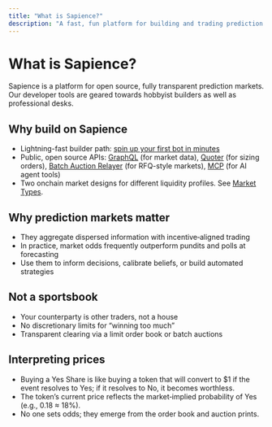 ```yaml
---
title: "What is Sapience?"
description: "A fast, fun platform for building and trading prediction markets."
---
```


# What is Sapience?

Sapience is a platform for open source, fully transparent prediction markets. Our developer tools are geared towards hobbyist builders as well as professional desks.

## Why build on Sapience

- Lightning-fast builder path: [spin up your first bot in minutes](/guides/forecasting-bots)
- Public, open source APIs: [GraphQL](/api/graphql) (for market data), [Quoter](/api/quoter) (for sizing orders), [Batch Auction Relayer](/api/auction-relayer) (for RFQ-style markets), [MCP](/api/mcp) (for AI agent tools)
- Two onchain market designs for different liquidity profiles. See [Market Types](/concepts/market-types).

## Why prediction markets matter

- They aggregate dispersed information with incentive‑aligned trading
- In practice, market odds frequently outperform pundits and polls at forecasting
- Use them to inform decisions, calibrate beliefs, or build automated strategies

## Not a sportsbook

- Your counterparty is other traders, not a house
- No discretionary limits for “winning too much”
- Transparent clearing via a limit order book or batch auctions

## Interpreting prices

- Buying a Yes Share is like buying a token that will convert to $1 if the event resolves to Yes; if it resolves to No, it becomes worthless.
- The token’s current price reflects the market‑implied probability of Yes (e.g., 0.18 ≈ 18%).
- No one sets odds; they emerge from the order book and auction prints.